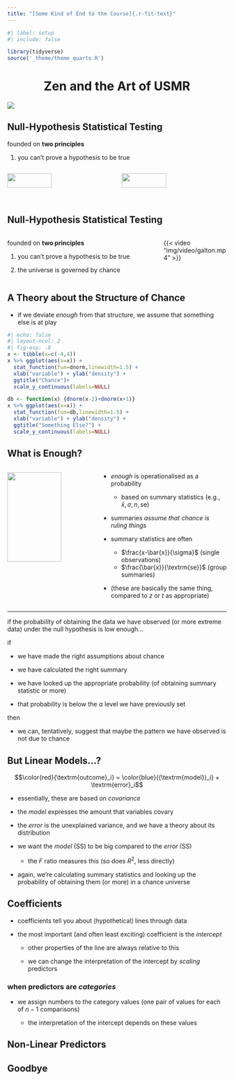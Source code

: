 ```yaml
---
title: "[Some Kind of End to the Course]{.r-fit-text}"
---
```



```r
#| label: setup
#| include: false

library(tidyverse)
source('_theme/theme_quarto.R')
```


# Zen and the Art of USMR {background-color="#FCBB06" style="text-align: center;"}
![](img/zen.png){fig-align="center"}

## Null-Hypothesis Statistical Testing

founded on **two principles**

1. you can't prove a hypothesis to be true

:::: {.columns}

::: {.column width="50%"}
![](img/playmo_sun.jpg){width="65%"}

_the sun will rise every day_
:::

::: {.column width="50%" .fragment}
![](img/playmo_nosun.jpg){width="65%"} 

just _one_ counterexample...
:::

::::

## Null-Hypothesis Statistical Testing

:::: {.columns}

::: {.column width="70%"}
founded on **two principles**

1. you can't prove a hypothesis to be true

2. the universe is governed by chance
:::

::: {.column width="30%"}
<!-- NEEDS FIXED -->
{{< video "img/video/galton.mp4" >}}
:::

::::





## [A Theory about the Structure of Chance]{.r-fit-text}

- if we deviate _enough_ from that structure, we assume that something else is at play

```r
#| echo: false
#| layout-ncol: 2
#| fig-asp: .8
x <- tibble(x=c(-4,4))
x %>% ggplot(aes(x=x)) +
  stat_function(fun=dnorm,linewidth=1.5) +
  xlab("variable") + ylab("density") +
  ggtitle("Chance")+
  scale_y_continuous(labels=NULL)

db <- function(x) {dnorm(x-2)+dnorm(x+1)}
x %>% ggplot(aes(x=x)) +
  stat_function(fun=db,linewidth=1.5) +
  xlab("variable") + ylab("density") +
  ggtitle("Something Else?") +
  scale_y_continuous(labels=NULL)

```

## What is Enough?

:::: {.columns}

::: {.column width="40%"}
![](img/playmo_frazzled.jpg){width="80%" fig-align="center"}
:::

::: {.column width="60%"}

- _enough_ is operationalised as a probability

  - based on summary statistics (e.g., $\bar{x}, \sigma, n, \textrm{se}$)
  
- summaries _assume that chance is ruling things_

- summary statistics are often

  - $\frac{x-\bar{x}}{\sigma}$ (single observations)
  - $\frac{\bar{x}}{\textrm{se}}$ (group summaries)
  
- (these are basically the same thing, compared to $z$ or $t$ as appropriate)
:::
::::

---

::: myblock
if the probability of obtaining the data we have observed (or more extreme data) under the null hypothesis is low enough...
:::

[if]{.red}

- we have made the right assumptions about chance

- we have calculated the right summary

- we have looked up the appropriate probability (of obtaining summary statistic or more)

- that probability is below the $\alpha$ level we have previously set

[then]{.red}

- we can, tentatively, suggest that maybe the pattern we have observed is not due to chance

## But Linear Models...?

::: myyellowblock
$$\color{red}{\textrm{outcome}_i} = \color{blue}{(\textrm{model})_i} + \textrm{error}_i$$
:::

- essentially, these are based on _covariance_

- the [_model_]{.blue} expresses the amount that variables covary

- the _error_ is the unexplained variance, and we have a theory about its distribution

- we want the _model_ (SS) to be big compared to the _error_ (SS)

  - the $F$ ratio measures this (so does $R^2$, less directly)
  
- again, we're calculating summary statistics and looking up the probability of obtaining them (or more) in a chance universe

## Coefficients

- coefficients tell you about (hypothetical) lines through data

- the most important (and often least exciting) coefficient is the _intercept_

  - other properties of the line are always relative to this

  - we can change the interpretation of the intercept by _scaling_ predictors

::: fragment

### when predictors are _categories_

- we assign numbers to the category values (one pair of values for each of $n-1$ comparisons)

  - the interpretation of the intercept depends on these values
  
:::

## Non-Linear Predictors

## Goodbye {background-image="img/playmo_goodbye.jpg" background-size="contain"}

<!--![](img/playmo_goodbye.jpg){fig-align="center"}-->
